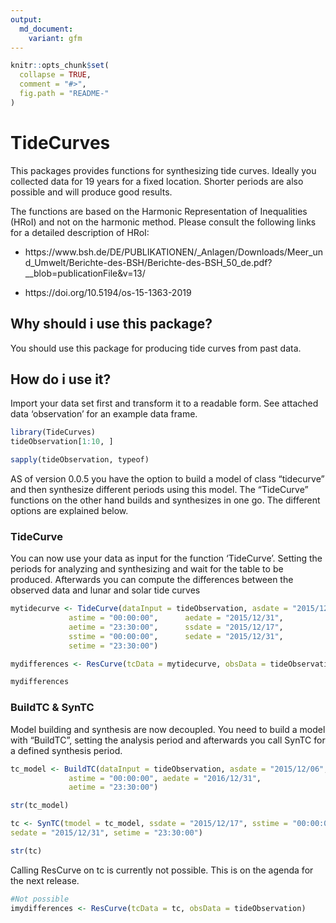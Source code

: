 ```yaml
---
output:
  md_document:
    variant: gfm
---
```


<!-- README.md is generated from README.Rmd. Please edit that file -->

```r
knitr::opts_chunk$set(
  collapse = TRUE,
  comment = "#>",
  fig.path = "README-"
)
```

# TideCurves

This packages provides functions for synthesizing tide curves. Ideally you collected data for 19 years for a fixed location.
Shorter periods are also possible and will produce good results.

The functions are based on the Harmonic Representation of Inequalities (HRoI) and not on the harmonic method. Please consult the following links for a detailed description of HRoI:

- https://www.bsh.de/DE/PUBLIKATIONEN/_Anlagen/Downloads/Meer_und_Umwelt/Berichte-des-BSH/Berichte-des-BSH_50_de.pdf?__blob=publicationFile&v=13/

- https://doi.org/10.5194/os-15-1363-2019

## Why should i use this package?

You should use this package for producing tide curves from past data.

## How do i use it?

Import your data set first and transform it to a readable form. See attached data 'observation' for an example data frame.
```r
library(TideCurves)
tideObservation[1:10, ]

sapply(tideObservation, typeof)

```

AS of version 0.0.5 you have the option to build a model of class "tidecurve" and then synthesize different periods using this model. The "TideCurve" functions on the other hand builds and synthesizes in one go. The different options are explained below.

### TideCurve

You can now use your data as input for the function 'TideCurve'. Setting the periods for analyzing and synthesizing and wait for the table to be produced. Afterwards you can compute the differences between the observed data and lunar and solar tide curves 

```r
mytidecurve <- TideCurve(dataInput = tideObservation, asdate = "2015/12/06",
             astime = "00:00:00",      aedate = "2015/12/31",
             aetime = "23:30:00",      ssdate = "2015/12/17",
             sstime = "00:00:00",      sedate = "2015/12/31",
             setime = "23:30:00")

mydifferences <- ResCurve(tcData = mytidecurve, obsData = tideObservation)

```

```r
mydifferences
```

### BuildTC & SynTC

Model building and synthesis are now decoupled. You need to build a model with "BuildTC", setting the analysis period and afterwards you call SynTC for a defined synthesis period.

```r
tc_model <- BuildTC(dataInput = tideObservation, asdate = "2015/12/06",
             astime = "00:00:00", aedate = "2016/12/31",
             aetime = "23:30:00")
```

```r
str(tc_model)
```


```r
tc <- SynTC(tmodel = tc_model, ssdate = "2015/12/17", sstime = "00:00:00",
sedate = "2015/12/31", setime = "23:30:00")
```

```r
str(tc)
```

Calling ResCurve on tc is currently not possible. This is on the agenda for the next release.

```r
#Not possible
imydifferences <- ResCurve(tcData = tc, obsData = tideObservation)
```
